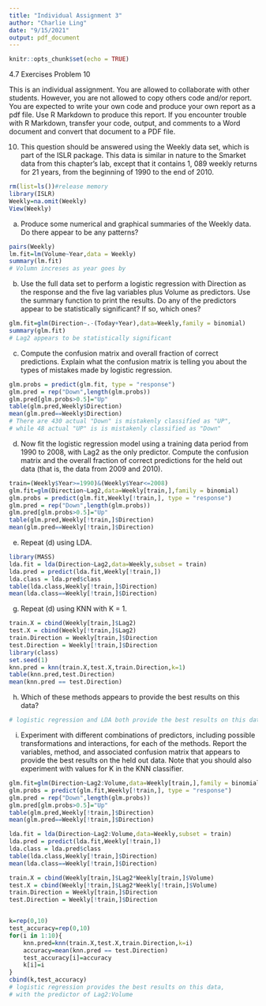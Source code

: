 ---
title: "Individual Assignment 3"
author: "Charlie Ling"
date: "9/15/2021"
output: pdf_document
---

```{r setup, include=FALSE}
knitr::opts_chunk$set(echo = TRUE)
```

4.7 Exercises Problem 10

This is an individual assignment. You are allowed to collaborate with other students. However, you are not allowed to copy others code and/or report. You are expected to write your own code and produce your own report as a pdf file. Use R Markdown to produce this report. If you encounter trouble with R Markdown, transfer your code, output, and comments to a Word document and convert that document to a PDF file.

10. This question should be answered using the Weekly data set, which is part of the ISLR package. This data is similar in nature to the Smarket data from this chapter’s lab, except that it contains 1, 089 weekly returns for 21 years, from the beginning of 1990 to the end of 2010.
```{r}
rm(list=ls())#release memory
library(ISLR)
Weekly=na.omit(Weekly)
View(Weekly)
```

(a) Produce some numerical and graphical summaries of the Weekly data. Do there appear to be any patterns?
```{r}
pairs(Weekly)
lm.fit=lm(Volume~Year,data = Weekly)
summary(lm.fit)
# Volumn increses as year goes by
```

(b) Use the full data set to perform a logistic regression with Direction as the response and the five lag variables plus Volume as predictors. Use the summary function to print the results. Do
any of the predictors appear to be statistically significant? If so, which ones?
```{r}
glm.fit=glm(Direction~.-(Today+Year),data=Weekly,family = binomial)
summary(glm.fit)
# Lag2 appears to be statistically significant
```




(c) Compute the confusion matrix and overall fraction of correct predictions. Explain what the confusion matrix is telling you about the types of mistakes made by logistic regression.
```{r}
glm.probs = predict(glm.fit, type = "response")
glm.pred = rep("Down",length(glm.probs))
glm.pred[glm.probs>0.5]="Up"
table(glm.pred,Weekly$Direction)
mean(glm.pred==Weekly$Direction)
# There are 430 actual "Down" is mistakenly classified as "UP", 
# while 48 actual "UP" is is mistakenly classified as "Down"
```

(d) Now fit the logistic regression model using a training data period from 1990 to 2008, with Lag2 as the only predictor. Compute the confusion matrix and the overall fraction of correct predictions for the held out data (that is, the data from 2009 and 2010).
```{r}
train=(Weekly$Year>=1990)&(Weekly$Year<=2008)
glm.fit=glm(Direction~Lag2,data=Weekly[train,],family = binomial)
glm.probs = predict(glm.fit,Weekly[!train,], type = "response")
glm.pred = rep("Down",length(glm.probs))
glm.pred[glm.probs>0.5]="Up"
table(glm.pred,Weekly[!train,]$Direction)
mean(glm.pred==Weekly[!train,]$Direction)
```

(e) Repeat (d) using LDA.
```{r}
library(MASS)
lda.fit = lda(Direction~Lag2,data=Weekly,subset = train)
lda.pred = predict(lda.fit,Weekly[!train,])
lda.class = lda.pred$class
table(lda.class,Weekly[!train,]$Direction)
mean(lda.class==Weekly[!train,]$Direction)
```


(g) Repeat (d) using KNN with K = 1.
```{r}
train.X = cbind(Weekly[train,]$Lag2)
test.X = cbind(Weekly[!train,]$Lag2)
train.Direction = Weekly[train,]$Direction
test.Direction = Weekly[!train,]$Direction
library(class)
set.seed(1)
knn.pred = knn(train.X,test.X,train.Direction,k=1)
table(knn.pred,test.Direction)
mean(knn.pred == test.Direction)
```

(h) Which of these methods appears to provide the best results on this data?
```{r}
# logistic regression and LDA both provide the best results on this data
```

(i) Experiment with different combinations of predictors, including possible transformations and interactions, for each of the methods. Report the variables, method, and associated confusion matrix that appears to provide the best results on the held out data. Note that you should also experiment with values for K in the KNN classifier.
```{r}
glm.fit=glm(Direction~Lag2:Volume,data=Weekly[train,],family = binomial)
glm.probs = predict(glm.fit,Weekly[!train,], type = "response")
glm.pred = rep("Down",length(glm.probs))
glm.pred[glm.probs>0.5]="Up"
table(glm.pred,Weekly[!train,]$Direction)
mean(glm.pred==Weekly[!train,]$Direction)

lda.fit = lda(Direction~Lag2:Volume,data=Weekly,subset = train)
lda.pred = predict(lda.fit,Weekly[!train,])
lda.class = lda.pred$class
table(lda.class,Weekly[!train,]$Direction)
mean(lda.class==Weekly[!train,]$Direction)

train.X = cbind(Weekly[train,]$Lag2*Weekly[train,]$Volume)
test.X = cbind(Weekly[!train,]$Lag2*Weekly[!train,]$Volume)
train.Direction = Weekly[train,]$Direction
test.Direction = Weekly[!train,]$Direction


k=rep(0,10)
test_accuracy=rep(0,10)
for(i in 1:10){
    knn.pred=knn(train.X,test.X,train.Direction,k=i)
    accuracy=mean(knn.pred == test.Direction)
    test_accuracy[i]=accuracy
    k[i]=i
}
cbind(k,test_accuracy)
# logistic regression provides the best results on this data,
# with the predictor of Lag2:Volume
```

